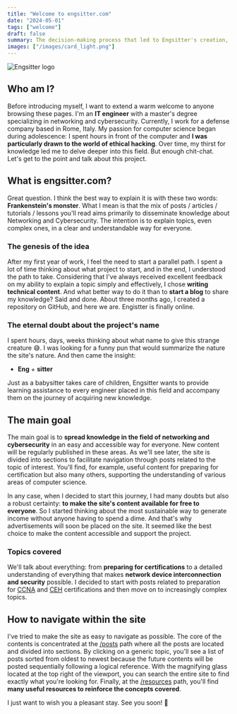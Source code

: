 ```yaml
---
title: "Welcome to engsitter.com"
date: "2024-05-01"
tags: ["welcome"]
draft: false
summary: The decision-making process that led to Engsitter's creation, its primary goal and how to navigate comfortably on the site.
images: ["/images/card_light.png"]
---
```


![Engsitter logo](/images/card_light.png)

## Who am I?

Before introducing myself, I want to extend a warm welcome to anyone browsing these pages. I'm an **IT engineer** with a master's degree specializing
in networking and cybersecurity. Currently, I work for a defense company based in Rome, Italy. My passion for computer science began during adolescence:
I spent hours in front of the computer and **I was particularly drawn to the world of ethical hacking**. Over time, my thirst for knowledge led me to delve
deeper into this field. But enough chit-chat. Let's get to the point and talk about this project.

## What is engsitter.com?

Great question. I think the best way to explain it is with these two words: **Frankenstein's monster**. What I mean is that the mix of
posts / articles / tutorials / lessons you'll read aims primarily to disseminate knowledge about Networking and Cybersecurity. The intention is to
explain topics, even complex ones, in a clear and understandable way for everyone.

### The genesis of the idea

After my first year of work, I feel the need to start a parallel path. I spent a lot of time thinking about what project to start, and in the end,
I understood the path to take. Considering that I've always received excellent feedback on my ability to explain a topic simply and effectively,
I chose **writing technical content**. And what better way to do it than to **start a blog** to share my knowledge? Said and done. About three months ago,
I created a repository on GitHub, and here we are. Engistter is finally online.

### The eternal doubt about the project's name

I spent hours, days, weeks thinking about what name to give this strange creature 😅. I was looking for a funny pun that would summarize the nature the
site's nature. And then came the insight:

-   **Eng** + **sitter**

Just as a babysitter takes care of children, Engsitter wants to provide learning assistance to every engineer placed in this field and accompany them
on the journey of acquiring new knowledge.

## The main goal

The main goal is to **spread knowledge in the field of networking and cybersecurity** in an easy and accessible way for everyone. New content will be
regularly published in these areas. As we'll see later, the site is divided into sections to facilitate navigation through posts related to the topic of
interest. You'll find, for example, useful content for preparing for certification but also many others, supporting the understanding of various areas of
computer science.

In any case, when I decided to start this journey, I had many doubts but also a robust certainty: **to make the site's content available for free to
everyone**. So I started thinking about the most sustainable way to generate income without anyone having to spend a dime. And that's why advertisements
will soon be placed on the site. It seemed like the best choice to make the content accessible and support the project.

### Topics covered

We'll talk about everything: from **preparing for certifications** to a detailed understanding of everything that makes **network device interconnection
and security** possible. I decided to start with posts related to preparation for [CCNA][] and [CEH][] certifications and then move on to increasingly
complex topics.

## How to navigate within the site

I've tried to make the site as easy to navigate as possible. The core of the contents is concentrated at the [/posts][] path where all the posts are
located and divided into sections. By clicking on a generic topic, you'll see a list of posts sorted from oldest to newest because the future contents
will be posted sequentially following a logical reference. With the magnifying glass located at the top right of the viewport, you can search the entire site
to find exactly what you're looking for. Finally, at the [/resources][] path, you'll find **many useful resources to reinforce the concepts covered**.

I just want to wish you a pleasant stay. See you soon! 👋

[CCNA]: https://www.cisco.com/site/us/en/learn/training-certifications/certifications/enterprise/ccna/index.html
[CEH]: https://www.eccouncil.org/train-certify/certified-ethical-hacker-ceh/
[/posts]: https://engsitter.com/posts
[/resources]: https://engsitter.com/resources
